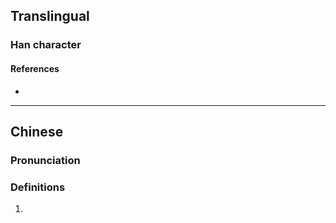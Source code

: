{{character info}}
==Translingual==

===Han character===
{{Han char|rn=9|rad=人|as=12|sn=14|four=|canj=OMKY|ids=⿰亻䨿}}

====References====
* {{Han ref|kx=0118.051|hdz=10220.030|uh=348E|ud=13454}}

----

==Chinese==
{{zh-forms}}

===Pronunciation===
{{zh-pron
|m=sà
|c=sat3
|mc=
|oc=
|ma=
|cat=a
}}

===Definitions===
{{zh-hanzi}}

# {{zh-only|傝㒎|[[evil]], [[wicked]], [[wrong]], [[foul]]}}